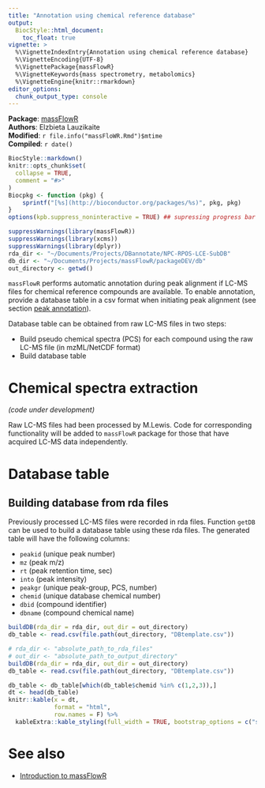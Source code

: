 ```yaml
---
title: "Annotation using chemical reference database"
output:
  BiocStyle::html_document:
    toc_float: true
vignette: >
  %\VignetteIndexEntry{Annotation using chemical reference database}
  %\VignetteEncoding{UTF-8}
  %\VignettePackage{massFlowR}
  %\VignetteKeywords{mass spectrometry, metabolomics}
  %\VignetteEngine{knitr::rmarkdown}
editor_options: 
  chunk_output_type: console
---
```


**Package**: [massFlowR](https://github.com/lauzikaite/massFlowR)<br />
**Authors**: Elzbieta Lauzikaite<br />
**Modified**: `r file.info("massFloWR.Rmd")$mtime`<br />
**Compiled**: `r date()`

```r
BiocStyle::markdown() 
knitr::opts_chunk$set(
  collapse = TRUE,
  comment = "#>"
)
Biocpkg <- function (pkg) {
    sprintf("[%s](http://bioconductor.org/packages/%s)", pkg, pkg)
}
options(kpb.suppress_noninteractive = TRUE) ## supressing progress bar
```

```r
suppressWarnings(library(massFlowR))
suppressWarnings(library(xcms))
suppressWarnings(library(dplyr))
rda_dir <- "~/Documents/Projects/DBannotate/NPC-RPOS-LCE-SubDB"
db_dir <- "~/Documents/Projects/massFlowR/packageDEV/db"
out_directory <- getwd()
```


`massFlowR` performs automatic annotation during peak alignment if LC-MS files for chemical reference compounds are available. To enable annotation, provide a database table in a csv format when initiating peak alignment (see section [peak annotation](http://htmlpreview.github.io/?https://github.com/lauzikaite/massFlowR/blob/master/inst/doc/massFlowR.html#peak-annotation)).

Database table can be obtained from raw LC-MS files in two steps:

* Build pseudo chemical spectra (PCS) for each compound using the raw LC-MS file (in mzML/NetCDF format)
* Build database table


# Chemical spectra extraction


*(code under development)*

Raw LC-MS files had been processed by M.Lewis. Code for corresponding functionality will be added to `massFlowR` package for those that have acquired LC-MS data independently. 


# Database table


## Building database from rda files

Previously processed LC-MS files were recorded in rda files. Function `getDB` can be used to build a database table using these rda files. The generated table will have the following columns:

* `peakid` (unique peak number)
* `mz` (peak m/z)
* `rt` (peak retention time, sec)
* `into` (peak intensity)
* `peakgr` (unique peak-group, PCS, number)
* `chemid` (unique database chemical number)
* `dbid`  (compound identifier)
* `dbname` (compound chemical name)

```r
buildDB(rda_dir = rda_dir, out_dir = out_directory)
db_table <- read.csv(file.path(out_directory, "DBtemplate.csv"))
```

```r
# rda_dir <- "absolute_path_to_rda_files"
# out_dir <- "absolute_path_to_output_directory"
buildDB(rda_dir = rda_dir, out_dir = out_directory)
db_table <- read.csv(file.path(out_directory, "DBtemplate.csv"))
```

```r
db_table <- db_table[which(db_table$chemid %in% c(1,2,3)),]
dt <- head(db_table)
knitr::kable(x = dt,
             format = "html",
             row.names = F) %>% 
  kableExtra::kable_styling(full_width = TRUE, bootstrap_options = c("striped"), position = "left")
```

# See also

* [Introduction to massFlowR](http://htmlpreview.github.io/?https://github.com/lauzikaite/massFlowR/blob/master/inst/doc/massFlowR.html)
